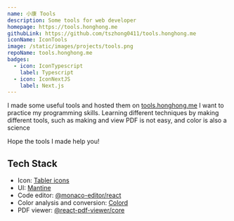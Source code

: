 ```yaml
---
name: 小康 Tools
description: Some tools for web developer
homepage: https://tools.honghong.me
githubLink: https://github.com/tszhong0411/tools.honghong.me
iconName: IconTools
image: /static/images/projects/tools.png
repoName: tools.honghong.me
badges:
  - icon: IconTypescript
    label: Typescript
  - icon: IconNextJS
    label: Next.js
---
```


I made some useful tools and hosted them on [tools.honghong.me](https://tools.honghong.me) I want to practice my programming skills. Learning different techniques by making different tools, such as making and view PDF is not easy, and color is also a science

Hope the tools I made help you!

## Tech Stack

- Icon: [Tabler icons](https://tabler-icons.io/)
- UI: [Mantine](https://mantine.dev)
- Code editor: [@monaco-editor/react](https://github.com/suren-atoyan/monaco-react)
- Color analysis and conversion: [Colord](https://github.com/omgovich/colord)
- PDF viewer: [@react-pdf-viewer/core](https://react-pdf-viewer.dev/)
